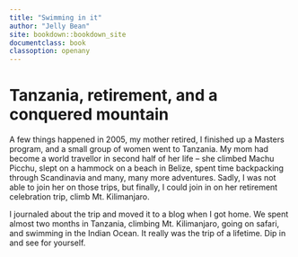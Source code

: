 ```yaml
---
title: "Swimming in it"
author: "Jelly Bean"
site: bookdown::bookdown_site
documentclass: book
classoption: openany
---
```


# Tanzania, retirement, and a conquered mountain

A few things happened in 2005, my mother retired, I finished up a Masters program, and a small group of women went to Tanzania. My mom had become a world travellor in second half of her life -- she climbed Machu Picchu, slept on a hammock on a beach in Belize, spent time backpacking through Scandinavia and many, many more adventures.  Sadly, I was not able to join her on those trips, but finally, I could join in on her retirement celebration trip, climb Mt. Kilimanjaro. 

I journaled about the trip and moved it to a blog when I got home.  We spent almost two months in Tanzania, climbing Mt. Kilimanjaro, going on safari, and swimming in the Indian Ocean. It really was the trip of a lifetime.  Dip in and see for yourself. 
